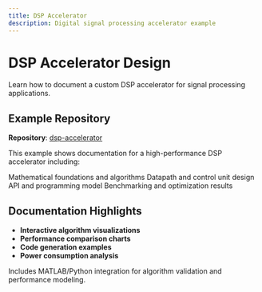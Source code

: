 ```yaml
---
title: DSP Accelerator
description: Digital signal processing accelerator example
---
```


# DSP Accelerator Design

Learn how to document a custom DSP accelerator for signal processing applications.

## Example Repository

**Repository**: [dsp-accelerator](https://github.com/visiblsemi/dsp-accelerator)

This example shows documentation for a high-performance DSP accelerator including:

<CardGroup cols={2}>
  <Card title="Algorithm Description" icon="calculator">
    Mathematical foundations and algorithms
  </Card>
  <Card title="Hardware Architecture" icon="microchip">
    Datapath and control unit design
  </Card>
  <Card title="Software Interface" icon="code">
    API and programming model
  </Card>
  <Card title="Performance Metrics" icon="tachometer-alt">
    Benchmarking and optimization results
  </Card>
</CardGroup>

## Documentation Highlights

- **Interactive algorithm visualizations**
- **Performance comparison charts**
- **Code generation examples**
- **Power consumption analysis**

<Tip>
Includes MATLAB/Python integration for algorithm validation and performance modeling.
</Tip>

